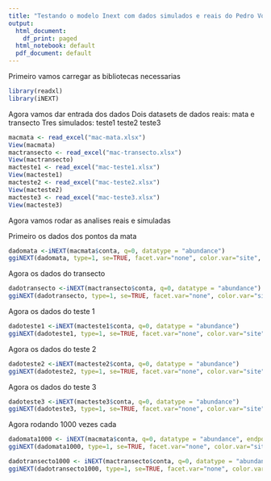```yaml
---
title: "Testando o modelo Inext com dados simulados e reais do Pedro Vogeley"
output:
  html_document:
    df_print: paged
  html_notebook: default
  pdf_document: default
---
```

Primeiro vamos carregar as bibliotecas necessarias

```r
library(readxl)
library(iNEXT)
```

Agora vamos dar entrada dos dados
Dois datasets de dados reais: mata e transecto
Tres simulados: teste1 teste2 teste3

```r

macmata <- read_excel("mac-mata.xlsx")
View(macmata)
mactransecto <- read_excel("mac-transecto.xlsx")
View(mactransecto)
macteste1 <- read_excel("mac-teste1.xlsx")
View(macteste1)
macteste2 <- read_excel("mac-teste2.xlsx")
View(macteste2)
macteste3 <- read_excel("mac-teste3.xlsx")
View(macteste3)
```

Agora vamos rodar as analises reais e simuladas

Primeiro os dados dos pontos da mata

```r
dadomata <-iNEXT(macmata$conta, q=0, datatype = "abundance")
ggiNEXT(dadomata, type=1, se=TRUE, facet.var="none", color.var="site", grey=FALSE)  

```

Agora os dados do transecto

```r
dadotransecto <-iNEXT(mactransecto$conta, q=0, datatype = "abundance")
ggiNEXT(dadotransecto, type=1, se=TRUE, facet.var="none", color.var="site", grey=FALSE)
```

Agora os dados do teste 1

```r
dadoteste1 <-iNEXT(macteste1$conta, q=0, datatype = "abundance")
ggiNEXT(dadoteste1, type=1, se=TRUE, facet.var="none", color.var="site", grey=FALSE)
```

Agora os dados do teste 2
```r
dadoteste2 <-iNEXT(macteste2$conta, q=0, datatype = "abundance")
ggiNEXT(dadoteste2, type=1, se=TRUE, facet.var="none", color.var="site", grey=FALSE)
```

Agora os dados do teste 3

```r
dadoteste3 <-iNEXT(macteste3$conta, q=0, datatype = "abundance")
ggiNEXT(dadoteste3, type=1, se=TRUE, facet.var="none", color.var="site", grey=FALSE)
```


Agora rodando 1000 vezes cada

```r
dadomata1000 <- iNEXT(macmata$conta, q=0, datatype = "abundance", endpoint = 1000)
ggiNEXT(dadomata1000, type=1, se=TRUE, facet.var="none", color.var="site", grey=FALSE)

dadotransecto1000 <- iNEXT(mactransecto$conta, q=0, datatype = "abundance", endpoint = 1000)
ggiNEXT(dadotransecto1000, type=1, se=TRUE, facet.var="none", color.var="site", grey=FALSE)

```

